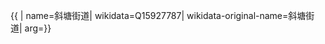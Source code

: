 {{ {{{1|PRC admin/showdata}}}|
name=斜塘街道|
wikidata=Q15927787|
wikidata-original-name=斜塘街道|
arg={{{arg|}}}}}